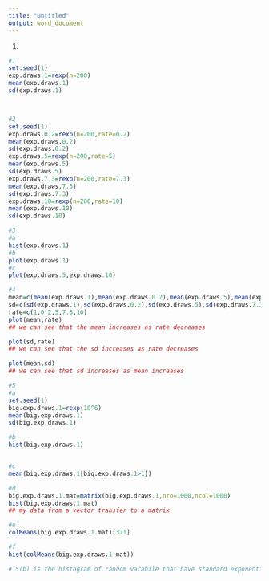 ```yaml
---
title: "Untitled"
output: word_document
---
```

1.
```r
#1
set.seed(1)
exp.draws.1=rexp(n=200)
mean(exp.draws.1)
sd(exp.draws.1)



#2
set.seed(1)
exp.draws.0.2=rexp(n=200,rate=0.2)
mean(exp.draws.0.2)
sd(exp.draws.0.2)
exp.draws.5=rexp(n=200,rate=5)
mean(exp.draws.5)
sd(exp.draws.5)
exp.draws.7.3=rexp(n=200,rate=7.3)
mean(exp.draws.7.3)
sd(exp.draws.7.3)
exp.draws.10=rexp(n=200,rate=10)
mean(exp.draws.10)
sd(exp.draws.10)

#3
#a
hist(exp.draws.1)
#b
plot(exp.draws.1)
#c
plot(exp.draws.5,exp.draws.10)

#4
mean=c(mean(exp.draws.1),mean(exp.draws.0.2),mean(exp.draws.5),mean(exp.draws.7.3),mean(exp.draws.10))
sd=c(sd(exp.draws.1),sd(exp.draws.0.2),sd(exp.draws.5),sd(exp.draws.7.3),sd(exp.draws.10))
rate=c(1,0.2,5,7.3,10)
plot(mean,rate)
## we can see that the mean increases as rate decreases 

plot(sd,rate)
## we can see that the sd increases as rate decreases

plot(mean,sd)
## we can see that sd increases as mean increases

#5
#a
set.seed(1)
big.exp.draws.1=rexp(10^6)
mean(big.exp.draws.1)
sd(big.exp.draws.1)

#b
hist(big.exp.draws.1)


#c
mean(big.exp.draws.1[big.exp.draws.1>1])

#d
big.exp.draws.1.mat=matrix(big.exp.draws.1,nro=1000,ncol=1000)
hist(big.exp.draws.1.mat)
## my data from a vector transfer to a matrix

#e
colMeans(big.exp.draws.1.mat)[371]

#f
hist(colMeans(big.exp.draws.1.mat))

# 5(b) is the histogram of random varabile that have standard exponential distribution, while 5(e) is the histogram of the means of these variables 

```

